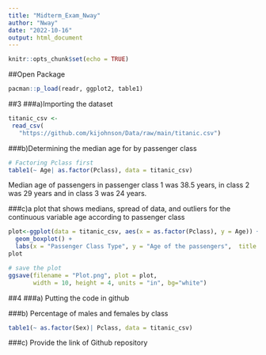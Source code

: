 ```yaml
---
title: "Midterm_Exam_Nway"
author: "Nway"
date: "2022-10-16"
output: html_document
---
```


```r
knitr::opts_chunk$set(echo = TRUE)
```

##Open Package

```r
pacman::p_load(readr, ggplot2, table1)
```

##3
###a)Importing the dataset

```r
titanic_csv <-
 read_csv(
   "https://github.com/kijohnson/Data/raw/main/titanic.csv")
```

###b)Determining the median age for by passenger class

```r
# Factoring Pclass first
table1(~ Age| as.factor(Pclass), data = titanic_csv)
```

Median age of passengers in passenger class 1 was 38.5 years, in class 2 was 29 years and in class 3 was 24 years.

###c)a plot that shows medians, spread of data, and outliers for the continuous variable age according to passenger class

```r
plot<-ggplot(data = titanic_csv, aes(x = as.factor(Pclass), y = Age)) +
  geom_boxplot() +
  labs(x = "Passenger Class Type", y = "Age of the passengers",  title = "Passengers' Age Distribution By Passenger Class")
plot
```

```r
# save the plot
ggsave(filename = "Plot.png", plot = plot,
       width = 10, height = 4, units = "in", bg="white") 
```

##4
###a) Putting the code in github

###b) Percentage of males and females by class

```r
table1(~ as.factor(Sex)| Pclass, data = titanic_csv)
```

###c) Provide the link of Github repository